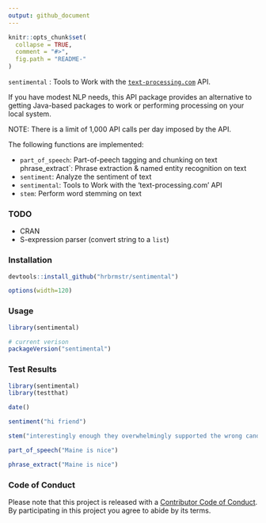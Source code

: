```yaml
---
output: github_document
---
```


<!-- README.md is generated from README.Rmd. Please edit that file -->

```r
knitr::opts_chunk$set(
  collapse = TRUE,
  comment = "#>",
  fig.path = "README-"
)
```

`sentimental` : Tools to Work with the [`text-processing.com`](text-processing.com) API.

If you have modest NLP needs, this API package provides an alternative to getting Java-based packages to work or performing processing on your local system.

NOTE: There is a limit of 1,000 API calls per day imposed by the API.

The following functions are implemented:

- `part_of_speech`:	Part-of-peech tagging and chunking on text
phrase_extract`:	Phrase extraction & named entity recognition on text
- `sentiment`:	Analyze the sentiment of text
- `sentimental`:	Tools to Work with the 'text-processing.com' API
- `stem`:	Perform word stemming on text

### TODO

- CRAN
- S-expression parser (convert string to a `list`)

### Installation

```r
devtools::install_github("hrbrmstr/sentimental")
```

```r
options(width=120)
```

### Usage

```r
library(sentimental)

# current verison
packageVersion("sentimental")

```

### Test Results

```r
library(sentimental)
library(testthat)

date()

sentiment("hi friend")

stem("interestingly enough they overwhelmingly supported the wrong candidate")

part_of_speech("Maine is nice")

phrase_extract("Maine is nice")
```

### Code of Conduct

Please note that this project is released with a [Contributor Code of Conduct](CONDUCT.md). 
By participating in this project you agree to abide by its terms.

